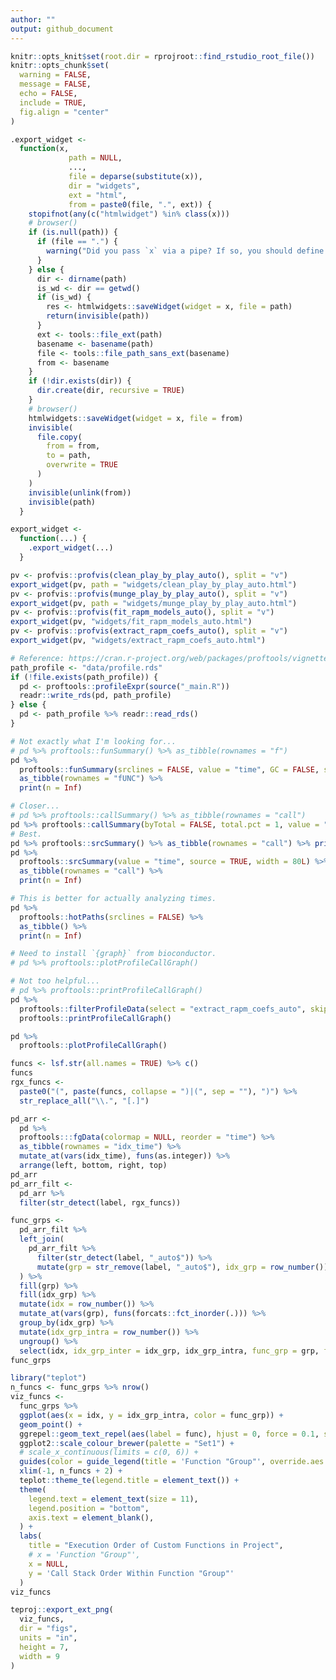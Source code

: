 ```yaml
---
author: ""
output: github_document
---
```


```r
knitr::opts_knit$set(root.dir = rprojroot::find_rstudio_root_file())
knitr::opts_chunk$set(
  warning = FALSE,
  message = FALSE,
  echo = FALSE,
  include = TRUE,
  fig.align = "center"
)
```

```r

.export_widget <-
  function(x,
             path = NULL,
             ...,
             file = deparse(substitute(x)),
             dir = "widgets",
             ext = "html",
             from = paste0(file, ".", ext)) {
    stopifnot(any(c("htmlwidget") %in% class(x)))
    # browser()
    if (is.null(path)) {
      if (file == ".") {
        warning("Did you pass `x` via a pipe? If so, you should define `file` explicitly.", call. = FALSE)
      }
    } else {
      dir <- dirname(path)
      is_wd <- dir == getwd()
      if (is_wd) {
        res <- htmlwidgets::saveWidget(widget = x, file = path)
        return(invisible(path))
      }
      ext <- tools::file_ext(path)
      basename <- basename(path)
      file <- tools::file_path_sans_ext(basename)
      from <- basename
    }
    if (!dir.exists(dir)) {
      dir.create(dir, recursive = TRUE)
    }
    # browser()
    htmlwidgets::saveWidget(widget = x, file = from)
    invisible(
      file.copy(
        from = from,
        to = path,
        overwrite = TRUE
      )
    )
    invisible(unlink(from))
    invisible(path)
  }

export_widget <-
  function(...) {
    .export_widget(...)
  }

pv <- profvis::profvis(clean_play_by_play_auto(), split = "v")
export_widget(pv, path = "widgets/clean_play_by_play_auto.html")
pv <- profvis::profvis(munge_play_by_play_auto(), split = "v")
export_widget(pv, path = "widgets/munge_play_by_play_auto.html")
pv <- profvis::profvis(fit_rapm_models_auto(), split = "v")
export_widget(pv, "widgets/fit_rapm_models_auto.html")
pv <- profvis::profvis(extract_rapm_coefs_auto(), split = "v")
export_widget(pv, "widgets/extract_rapm_coefs_auto.html")
```

```r
# Reference: https://cran.r-project.org/web/packages/proftools/vignettes/proftools.pdf
path_profile <- "data/profile.rds"
if (!file.exists(path_profile)) {
  pd <- proftools::profileExpr(source("_main.R"))
  readr::write_rds(pd, path_profile)
} else {
  pd <- path_profile %>% readr::read_rds()
}
```

```r
# Not exactly what I'm looking for...
# pd %>% proftools::funSummary() %>% as_tibble(rownames = "f")
pd %>%
  proftools::funSummary(srclines = FALSE, value = "time", GC = FALSE, self.pct = 0.1) %>%
  as_tibble(rownames = "fUNC") %>%
  print(n = Inf)

# Closer...
# pd %>% proftools::callSummary() %>% as_tibble(rownames = "call")
pd %>% proftools::callSummary(byTotal = FALSE, total.pct = 1, value = "time") %>% as_tibble(rownames = "call") %>% print(n = Inf)
# Best.
pd %>% proftools::srcSummary() %>% as_tibble(rownames = "call") %>% print(n = Inf)
pd %>%
  proftools::srcSummary(value = "time", source = TRUE, width = 80L) %>%
  as_tibble(rownames = "call") %>%
  print(n = Inf)

# This is better for actually analyzing times.
pd %>%
  proftools::hotPaths(srclines = FALSE) %>%
  as_tibble() %>%
  print(n = Inf)

# Need to install `{graph}` from bioconductor.
# pd %>% proftools::plotProfileCallGraph()

# Not too helpful...
# pd %>% proftools::printProfileCallGraph()
pd %>%
  proftools::filterProfileData(select = "extract_rapm_coefs_auto", skip = 10) %>%
  proftools::printProfileCallGraph()

pd %>%
  proftools::plotProfileCallGraph()
```

```r

funcs <- lsf.str(all.names = TRUE) %>% c()
funcs
rgx_funcs <-
  paste0("(", paste(funcs, collapse = ")|(", sep = ""), ")") %>%
  str_replace_all("\\.", "[.]")

pd_arr <-
  pd %>%
  proftools:::fgData(colormap = NULL, reorder = "time") %>%
  as_tibble(rownames = "idx_time") %>%
  mutate_at(vars(idx_time), funs(as.integer)) %>%
  arrange(left, bottom, right, top)
pd_arr
pd_arr_filt <-
  pd_arr %>%
  filter(str_detect(label, rgx_funcs))

func_grps <-
  pd_arr_filt %>%
  left_join(
    pd_arr_filt %>%
      filter(str_detect(label, "_auto$")) %>%
      mutate(grp = str_remove(label, "_auto$"), idx_grp = row_number())
  ) %>%
  fill(grp) %>%
  fill(idx_grp) %>%
  mutate(idx = row_number()) %>%
  mutate_at(vars(grp), funs(forcats::fct_inorder(.))) %>%
  group_by(idx_grp) %>%
  mutate(idx_grp_intra = row_number()) %>%
  ungroup() %>%
  select(idx, idx_grp_inter = idx_grp, idx_grp_intra, func_grp = grp, func = label)
func_grps

library("teplot")
n_funcs <- func_grps %>% nrow()
viz_funcs <-
  func_grps %>%
  ggplot(aes(x = idx, y = idx_grp_intra, color = func_grp)) +
  geom_point() +
  ggrepel::geom_text_repel(aes(label = func), hjust = 0, force = 0.1, show.legend = FALSE) +
  ggplot2::scale_colour_brewer(palette = "Set1") +
  # scale_x_continuous(limits = c(0, 6)) +
  guides(color = guide_legend(title = 'Function "Group"', override.aes = list(size = 3))) +
  xlim(-1, n_funcs + 2) +
  teplot::theme_te(legend.title = element_text()) +
  theme(
    legend.text = element_text(size = 11),
    legend.position = "bottom",
    axis.text = element_blank(),
  ) +
  labs(
    title = "Execution Order of Custom Functions in Project",
    # x = 'Function "Group"',
    x = NULL,
    y = 'Call Stack Order Within Function "Group"'
  )
viz_funcs

teproj::export_ext_png(
  viz_funcs,
  dir = "figs",
  units = "in",
  height = 7,
  width = 9
)
```

